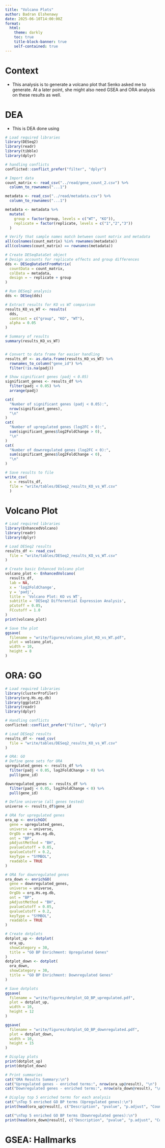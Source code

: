 ```yaml
---
title: "Volcano Plots"
author: Badran Elshenawy
date: 2025-06-10T14:00:00Z
format:
  html:
    theme: darkly
    toc: true
    title-block-banner: true
    self-contained: true
---
```


# Context

-   This analysis is to generate a volcano plot that Senko asked me to generate. At a later point, she might also need GSEA and ORA analysis on these results as well.

# DEA

-   This is DEA done using

```r
# Load required libraries
library(DESeq2)
library(readr)
library(tibble)
library(dplyr)

# handling conflicts
conflicted::conflict_prefer("filter", "dplyr")

# Import data
count_matrix <- read_csv("../read/gene_count_2.csv") %>% 
  column_to_rownames("...1")

metadata <- read_csv("../read/metadata.csv") %>% 
  column_to_rownames("...1")

metadata <- metadata %>% 
  mutate(
    group = factor(group, levels = c("WT", "KO")),
    replicate = factor(replicate, levels = c("1","2","3"))
  )

# Verify that sample names match between count matrix and metadata
all(colnames(count_matrix) %in% rownames(metadata))
all(colnames(count_matrix) == rownames(metadata))

# Create DESeqDataSet object
# Design accounts for replicate effects and group differences
dds <- DESeqDataSetFromMatrix(
  countData = count_matrix,
  colData = metadata,
  design = ~ replicate + group
)

# Run DESeq2 analysis
dds <- DESeq(dds)

# Extract results for KO vs WT comparison
results_KO_vs_WT <- results(
  dds, 
  contrast = c("group", "KO", "WT"),
  alpha = 0.05
)

# Summary of results
summary(results_KO_vs_WT)


# Convert to data frame for easier handling
results_df <- as.data.frame(results_KO_vs_WT) %>%
  rownames_to_column("gene_id") %>%
  filter(!is.na(padj))

# Show significant genes (padj < 0.05)
significant_genes <- results_df %>%
  filter(padj < 0.05) %>%
  arrange(padj)

cat(
  "Number of significant genes (padj < 0.05):",
  nrow(significant_genes),
  "\n"
)
cat(
  "Number of upregulated genes (log2FC > 0):",
  sum(significant_genes$log2FoldChange > 0),
  "\n"
)
cat(
  "Number of downregulated genes (log2FC < 0):",
  sum(significant_genes$log2FoldChange < 0),
  "\n"
)

# Save results to file
write_csv(
  x = results_df, 
  file = "write/tables/DESeq2_results_KO_vs_WT.csv"
  )
```

# Volcano Plot

```r
# Load required libraries
library(EnhancedVolcano)
library(readr)
library(dplyr)

# Load DESeq2 results
results_df <- read_csv(
  file = "write/tables/DESeq2_results_KO_vs_WT.csv"
)

# Create basic Enhanced Volcano plot
volcano_plot <- EnhancedVolcano(
  results_df,
  lab = NA,
  x = 'log2FoldChange',
  y = 'padj',
  title = 'Volcano Plot: KO vs WT',
  subtitle = 'DESeq2 Differential Expression Analysis',
  pCutoff = 0.05,
  FCcutoff = 1.0
)
print(volcano_plot)

# Save the plot
ggsave(
  filename = "write/figures/volcano_plot_KO_vs_WT.pdf",
  plot = volcano_plot,
  width = 10,
  height = 8
)
```

# ORA: GO

```r
# Load required libraries
library(clusterProfiler)
library(org.Hs.eg.db)
library(ggplot2)
library(readr)
library(dplyr)

# Handling conflicts
conflicted::conflict_prefer("filter", "dplyr")

# Load DESeq2 results
results_df <- read_csv(
  file = "write/tables/DESeq2_results_KO_vs_WT.csv"
)

# ORA: GO
# Define gene sets for ORA
upregulated_genes <- results_df %>%
  filter(padj < 0.05, log2FoldChange > 0) %>%
  pull(gene_id)

downregulated_genes <- results_df %>%
  filter(padj < 0.05, log2FoldChange < 0) %>%
  pull(gene_id)

# Define universe (all genes tested)
universe <- results_df$gene_id

# ORA for upregulated genes
ora_up <- enrichGO(
  gene = upregulated_genes,
  universe = universe,
  OrgDb = org.Hs.eg.db,
  ont = "BP",
  pAdjustMethod = "BH",
  pvalueCutoff = 0.05,
  qvalueCutoff = 0.2,
  keyType = "SYMBOL",
  readable = TRUE
)

# ORA for downregulated genes
ora_down <- enrichGO(
  gene = downregulated_genes,
  universe = universe,
  OrgDb = org.Hs.eg.db,
  ont = "BP",
  pAdjustMethod = "BH",
  pvalueCutoff = 0.05,
  qvalueCutoff = 0.2,
  keyType = "SYMBOL",
  readable = TRUE
)

# Create dotplots
dotplot_up <- dotplot(
  ora_up,
  showCategory = 30,
  title = "GO BP Enrichment: Upregulated Genes"
)
dotplot_down <- dotplot(
  ora_down,
  showCategory = 30,
  title = "GO BP Enrichment: Downregulated Genes"
)

# Save dotplots
ggsave(
  filename = "write/figures/dotplot_GO_BP_upregulated.pdf",
  plot = dotplot_up,
  width = 10,
  height = 12
)

ggsave(
  filename = "write/figures/dotplot_GO_BP_downregulated.pdf",
  plot = dotplot_down,
  width = 10,
  height = 15
)

# Display plots
print(dotplot_up)
print(dotplot_down)

# Print summaries
cat("ORA Results Summary:\n")
cat("Upregulated genes - enriched terms:", nrow(ora_up@result), "\n")
cat("Downregulated genes - enriched terms:", nrow(ora_down@result), "\n")

# Display top 5 enriched terms for each analysis
cat("\nTop 5 enriched GO BP terms (Upregulated genes):\n")
print(head(ora_up@result[, c("Description", "pvalue", "p.adjust", "Count")], 5))

cat("\nTop 5 enriched GO BP terms (Downregulated genes):\n")
print(head(ora_down@result[, c("Description", "pvalue", "p.adjust", "Count")], 5))
```

# GSEA: Hallmarks